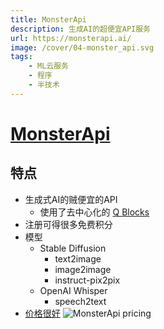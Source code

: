 ```yaml
---
title: MonsterApi
description: 生成AI的超便宜API服务
url: https://monsterapi.ai/
image: /cover/04-monster_api.svg
tags:
    - ML云服务
    - 程序
    - 半技术
---
```


# [MonsterApi](https://monsterapi.ai/)

## 特点
- 生成式AI的贼便宜的API
  - 使用了去中心化的 [Q Blocks](./qblock)
- 注册可得很多免费积分
- 模型
  - Stable Diffusion
    - text2image
    - image2image
    - instruct-pix2pix
  - OpenAI Whisper
    - speech2text
- [价格很好](https://monsterapi.ai/user/account-credits)
    ![MonsterApi pricing](/img/cloud/04-monster_api_pricing.png "MonsterApi pricing")